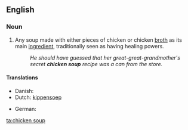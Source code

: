 ==English==
{{wikipedia}}
===Noun===
{{en-noun|s|-|sg=[[chicken]] [[soup]]}}

# Any soup made with either pieces of chicken or chicken [[broth]] as its main [[ingredient]], traditionally seen as having healing powers.
#: ''He should have guessed that her great-great-grandmother's secret '''chicken soup''' recipe was a can from the store.''

====Translations====
{{trans-top|soup as a placebo}}
* Danish: {{t|da|hønsekødssuppe}}
* Dutch: [[kippensoep]]
{{trans-mid}}
* German: {{t|de|Hühnersuppe}}
{{trans-bottom}}

[[ta:chicken soup]]